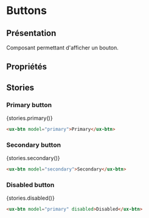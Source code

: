 
# Buttons

<Meta title="Components|Buttons" />

## Présentation

Composant permettant d'afficher un bouton.

## Propriétés

<Props of="ux-btn" />

## Stories

### Primary button
<Preview withSource="none">
  <Story name="primary" height="60px">
    {stories.primary()}
  </Story>
</Preview>

```html
<ux-btn model="primary">Primary</ux-btn>
```

### Secondary button
<Preview withSource="none">
  <Story name="secondary" height="60px">
    {stories.secondary()}
  </Story>
</Preview>

```html
<ux-btn model="secondary">Secondary</ux-btn>
```

### Disabled button
<Preview withSource="none">
  <Story name="disabled" height="60px">
    {stories.disabled()}
  </Story>
</Preview>

```html
<ux-btn model="primary" disabled>Disabled</ux-btn>
```
